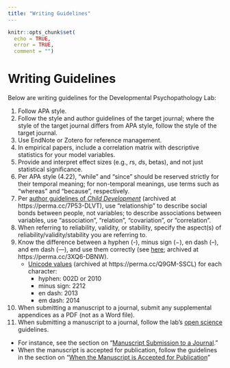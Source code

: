```yaml
---
title: "Writing Guidelines"
---
```


```r
knitr::opts_chunk$set(
  echo = TRUE,
  error = TRUE,
  comment = "")
```

# Writing Guidelines

Below are writing guidelines for the Developmental Psychopathology Lab:

1. Follow APA style.
1. Follow the style and author guidelines of the target journal; where the style of the target journal differs from APA style, follow the style of the target journal.
1. Use EndNote or Zotero for reference management.
1. In empirical papers, include a correlation matrix with descriptive statistics for your model variables.
1. Provide and interpret effect sizes (e.g., *r*s, *d*s, betas), and not just statistical significance.
1. Per APA style (4.22), "while" and "since" should be reserved strictly for their temporal meaning; for non-temporal meanings, use terms such as "whereas" and "because", respectively.
1. Per [author guidelines of *Child Development*](https://www.srcd.org/research/journals/child-development/child-development-submission-guidelines#APA) (archived at https://perma.cc/7P53-DLVT), use "relationship" to describe social bonds between people, not variables; to describe associations between variables, use "association", "relation", "covariation", or "correlation".
1. When referring to reliability, validity, or stability, specify the aspect(s) of reliability/validity/stability you are referring to.
1. Know the difference between a hyphen (-), minus sign (−), en dash (–), and em dash (—), and use them correctly (see [here](https://jakubmarian.com/hyphen-minus-en-dash-and-em-dash-difference-and-usage-in-english/); archived at https://perma.cc/3XQ6-DBNW).
    - [Unicode values](https://www.punctuationmatters.com/the-difference-between-a-dash-and-a-minus-sign/) (archived at https://perma.cc/Q9GM-SSCL) for each character:
      - hyphen: 002D or 2010
      - minus sign: 2212
      - en dash: 2013
      - em dash: 2014
1. When submitting a manuscript to a journal, submit any supplemental appendices as a PDF (not as a Word file).
1. When submitting a manuscript to a journal, follow the lab's [open science](openScience.html) guidelines.
  - For instance, see the section on "[Manuscript Submission to a Journal](openScience.html#journal)."
  - When the manuscript is accepted for publication, follow the guidelines in the section on "[When the Manuscript is Accepted for Publication](openScience.html##accepted)"
